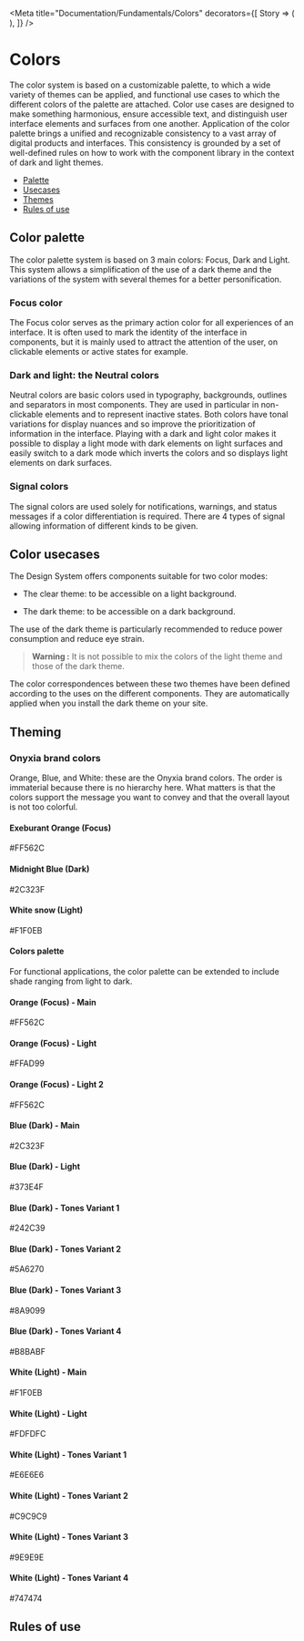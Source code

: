 
<Meta
    title="Documentation/Fundamentals/Colors"
    decorators={[
        Story => (
            <OnyxiaUi darkMode={useDarkMode()}>
                <Story />
            </OnyxiaUi>
        ),
    ]}
/>

# Colors

The color system is based on a customizable palette, to which a wide variety of themes can be applied,
and functional use cases to which the different colors of the palette are attached. Color use cases are designed
to make something harmonious, ensure accessible text, and distinguish user interface elements and surfaces from one another.
Application of the color palette brings a unified and recognizable consistency to a vast array of digital products and interfaces.
This consistency is grounded by a set of well-defined rules on how to work with the component library in the context of dark and light themes.

-   [Palette](#structure)
-   [Usecases](#sizes)
-   [Themes](#sizes)
-   [Rules of use](#rules-of-use)

## Color palette

The color palette system is based on 3 main colors: Focus, Dark and Light.
This system allows a simplification of the use of a dark theme and the variations
of the system with several themes for a better personification.

### Focus color

The Focus color serves as the primary action color for all experiences of an interface.
It is often used to mark the identity of the interface in components, but it is mainly used
to attract the attention of the user, on clickable elements or active states for example.

### Dark and light: the Neutral colors

Neutral colors are basic colors used in typography, backgrounds, outlines and separators in most components.
They are used in particular in non-clickable elements and to represent inactive states.
Both colors have tonal variations for display nuances and so improve the prioritization of information in the interface.
Playing with a dark and light color makes it possible to display a light mode with dark elements on light surfaces
and easily switch to a dark mode which inverts the colors and so displays light elements on dark surfaces.

### Signal colors

The signal colors are used solely for notifications, warnings, and status messages if a color differentiation is required.
There are 4 types of signal allowing information of different kinds to be given.

## Color usecases

The Design System offers components suitable for two color modes:

-   The clear theme: to be accessible on a light background.

-   The dark theme: to be accessible on a dark background.

The use of the dark theme is particularly recommended to reduce power consumption and reduce eye strain.

> **Warning :** It is not possible to mix the colors of the light theme and those of the dark theme.

The color correspondences between these two themes have been defined according to the uses on the different
components. They are automatically applied when you install the dark theme on your site.

## Theming

### Onyxia brand colors

Orange, Blue, and White: these are the Onyxia brand colors.
The order is immaterial because there is no hierarchy here.
What matters is that the colors support the message you want to convey and that the overall layout is not too colorful.

<Canvas>
    <Story name="Onyxia brand colors">
        <div
            className={css({
                "display": "grid",
                "gridTemplateColumns": "repeat(3, 1fr)",
                "gridAutoRows": 20,
                "alignItems": "center",
                "gridGap": 40,
            })}
        >
            <div
                className={css({
                    "height": 40,
                    "marginRight": 20,
                    "backgroundColor": useTheme().colors.palette.focus.main,
                })}
            />
            <h4 className={css({})}>Exeburant Orange (Focus)</h4>
            <p className={css({})}>#FF562C</p>
            <div
                className={css({
                    "height": 40,
                    "marginRight": 20,
                    "backgroundColor": useTheme().colors.palette.dark.main,
                })}
            />
            <h4 className={css({})}>Midnight Blue (Dark)</h4>
            <p className={css({})}>#2C323F</p>
            <div
                className={css({
                    "height": 40,
                    "marginRight": 20,
                    "backgroundColor": useTheme().colors.palette.light.main,
                })}
            />
            <h4 className={css({})}>White snow (Light)</h4>
            <p className={css({})}>#F1F0EB</p>
        </div>
    </Story>
</Canvas>

#### Colors palette

For functional applications, the color palette can be extended to include shade ranging from light to dark.

<Canvas>
    <Story name="Orange Focus color">
        <div
            className={css({
                "display": "grid",
                "gridTemplateColumns": "repeat(3, 1fr)",
                "gridAutoRows": 20,
                "alignItems": "center",
                "gridGap": 40,
            })}
        >
            <div
                className={css({
                    "height": 40,
                    "marginRight": 20,
                    "backgroundColor": useTheme().colors.palette.focus.main,
                })}
            />
            <h4 className={css({})}>Orange (Focus) - Main</h4>
            <p className={css({})}>#FF562C</p>
            <div
                className={css({
                    "height": 40,
                    "marginRight": 20,
                    "backgroundColor": useTheme().colors.palette.focus.light,
                })}
            />
            <h4 className={css({})}>Orange (Focus) - Light</h4>
            <p className={css({})}>#FFAD99</p>
            <div
                className={css({
                    "height": 40,
                    "marginRight": 20,
                    "backgroundColor": useTheme().colors.palette.focus.light2,
                })}
            />
            <h4 className={css({})}>Orange (Focus) - Light 2</h4>
            <p className={css({})}>#FF562C</p>
            <div
                className={css({
                    "height": 40,
                    "marginRight": 20,
                    "backgroundColor": useTheme().colors.palette.dark.main,
                })}
            />
            <h4 className={css({})}>Blue (Dark) - Main</h4>
            <p className={css({})}>#2C323F</p>
            <div
                className={css({
                    "height": 40,
                    "marginRight": 20,
                    "backgroundColor": useTheme().colors.palette.dark.light,
                })}
            />
            <h4 className={css({})}>Blue (Dark) - Light</h4>
            <p className={css({})}>#373E4F</p>
            <div
                className={css({
                    "height": 40,
                    "marginRight": 20,
                    "backgroundColor":
                        useTheme().colors.palette.dark.greyVariant1,
                })}
            />
            <h4 className={css({})}>Blue (Dark) - Tones Variant 1</h4>
            <p className={css({})}>#242C39</p>
            <div
                className={css({
                    "height": 40,
                    "marginRight": 20,
                    "backgroundColor":
                        useTheme().colors.palette.dark.greyVariant2,
                })}
            />
            <h4 className={css({})}>Blue (Dark) - Tones Variant 2</h4>
            <p className={css({})}>#5A6270</p>
            <div
                className={css({
                    "height": 40,
                    "marginRight": 20,
                    "backgroundColor":
                        useTheme().colors.palette.dark.greyVariant3,
                })}
            />
            <h4 className={css({})}>Blue (Dark) - Tones Variant 3</h4>
            <p className={css({})}>#8A9099</p>
            <div
                className={css({
                    "height": 40,
                    "marginRight": 20,
                    "backgroundColor":
                        useTheme().colors.palette.dark.greyVariant4,
                })}
            />
            <h4 className={css({})}>Blue (Dark) - Tones Variant 4</h4>
            <p className={css({})}>#B8BABF</p>
            <div
                className={css({
                    "height": 40,
                    "marginRight": 20,
                    "backgroundColor": useTheme().colors.palette.light.main,
                })}
            />
            <h4 className={css({})}>White (Light) - Main</h4>
            <p className={css({})}>#F1F0EB</p>
            <div
                className={css({
                    "height": 40,
                    "marginRight": 20,
                    "backgroundColor": useTheme().colors.palette.light.light,
                })}
            />
            <h4 className={css({})}>White (Light) - Light</h4>
            <p className={css({})}>#FDFDFC</p>
            <div
                className={css({
                    "height": 40,
                    "marginRight": 20,
                    "backgroundColor":
                        useTheme().colors.palette.light.greyVariant1,
                })}
            />
            <h4 className={css({})}>White (Light) - Tones Variant 1</h4>
            <p className={css({})}>#E6E6E6</p>
            <div
                className={css({
                    "height": 40,
                    "marginRight": 20,
                    "backgroundColor":
                        useTheme().colors.palette.light.greyVariant2,
                })}
            />
            <h4 className={css({})}>White (Light) - Tones Variant 2</h4>
            <p className={css({})}>#C9C9C9</p>
            <div
                className={css({
                    "height": 40,
                    "marginRight": 20,
                    "backgroundColor":
                        useTheme().colors.palette.light.greyVariant3,
                })}
            />
            <h4 className={css({})}>White (Light) - Tones Variant 3</h4>
            <p className={css({})}>#9E9E9E</p>
            <div
                className={css({
                    "height": 40,
                    "marginRight": 20,
                    "backgroundColor":
                        useTheme().colors.palette.light.greyVariant4,
                })}
            />
            <h4 className={css({})}>White (Light) - Tones Variant 4</h4>
            <p className={css({})}>#747474</p>
        </div>
    </Story>
</Canvas>

## Rules of use
